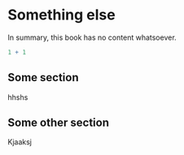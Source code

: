 # Something else {#sec-something-else}

In summary, this book has no content whatsoever.

```r
1 + 1
```

## Some section {#04-world-04-world-sec-some-section}

hhshs

## Some other section {#04-world-04-world-sec-some-other-section}

Kjaaksj
